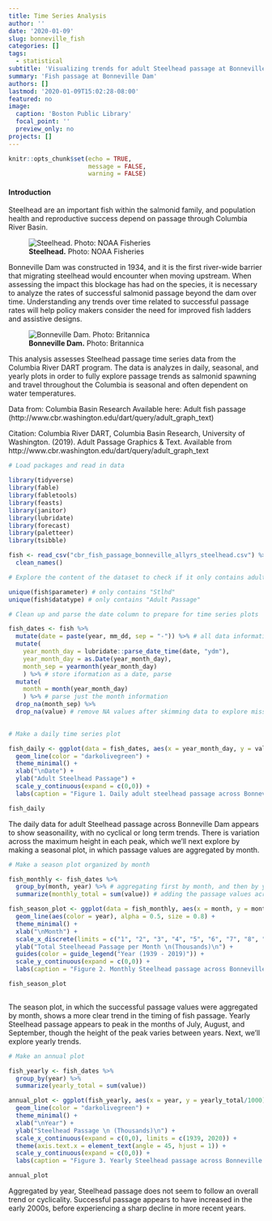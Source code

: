 ```yaml
---
title: Time Series Analysis
author: ''
date: '2020-01-09'
slug: bonneville_fish
categories: []
tags:
  - statistical
subtitle: 'Visualizing trends for adult Steelhead passage at Bonneville Dam on the Columbia River'
summary: 'Fish passage at Bonneville Dam'
authors: []
lastmod: '2020-01-09T15:02:28-08:00'
featured: no
image:
  caption: 'Boston Public Library'
  focal_point: ''
  preview_only: no
projects: []
---
```


```r
knitr::opts_chunk$set(echo = TRUE,
                      message = FALSE,
                      warning = FALSE)
```


#### Introduction

Steelhead are an important fish within the salmonid family, and population health and reproductive success depend on passage through Columbia River Basin. 

![**Steelhead.** \n Photo: NOAA Fisheries](steelhead.png)

Bonneville Dam was constructed in 1934, and it is the first river-wide barrier that migrating steelhead would encounter when moving upstream. When assessing the impact this blockage has had on the species, it is necessary to analyze the rates of successful salmonid passage beyond the dam over time. Understanding any trends over time related to successful passage rates will help policy makers consider the need for improved fish ladders and assistive designs.

![**Bonneville Dam.** \n Photo: Britannica](bonneville.jpg)

This analysis assesses Steelhead passage time series data from the Columbia River DART program. The data is analyzes in daily, seasonal, and yearly plots in order to fully explore passage trends as salmonid spawning and travel throughout the Columbia is seasonal and often dependent on water temperatures.


Data from: Columbia Basin Research Available here: Adult fish passage (http://www.cbr.washington.edu/dart/query/adult_graph_text)

Citation: Columbia River DART, Columbia Basin Research, University of Washington. (2019). Adult Passage Graphics & Text. Available from http://www.cbr.washington.edu/dart/query/adult_graph_text


```r
# Load packages and read in data

library(tidyverse)
library(fable)
library(fabletools)
library(feasts)
library(janitor)
library(lubridate)
library(forecast)
library(paletteer)
library(tsibble)

fish <- read_csv("cbr_fish_passage_bonneville_allyrs_steelhead.csv") %>% 
  clean_names() 

```



```r
# Explore the content of the dataset to check if it only contains adult steelheads

unique(fish$parameter) # only contains "Stlhd"
unique(fish$datatype) # only contains "Adult Passage"
```

```r
# Clean up and parse the date column to prepare for time series plots

fish_dates <- fish %>% 
  mutate(date = paste(year, mm_dd, sep = "-")) %>% # all data information in one column
  mutate(
    year_month_day = lubridate::parse_date_time(date, "ydm"),
    year_month_day = as.Date(year_month_day),
    month_sep = yearmonth(year_month_day)
    ) %>% # store iformation as a date, parse
  mutate(
    month = month(year_month_day)
    ) %>% # parse just the month information
  drop_na(month_sep) %>% 
  drop_na(value) # remove NA values after skimming data to explore missingness
  
```

```r
# Make a daily time series plot

fish_daily <- ggplot(data = fish_dates, aes(x = year_month_day, y = value)) +
  geom_line(color = "darkolivegreen") +
  theme_minimal() +
  xlab("\nDate") +
  ylab("Adult Steelhead Passage") +
  scale_y_continuous(expand = c(0,0)) +
  labs(caption = "Figure 1. Daily adult steelhead passage across Bonneville Dam from 1939 to 2019")

fish_daily
```

The daily data for adult Steelhead passage across Bonneville Dam appears to show seasonaility, with no cyclical or long term trends. There is variation across the maximum height in each peak, which we'll next explore by making a seasonal plot, in which passage values are aggregated by month.

```r
# Make a season plot organized by month

fish_monthly <- fish_dates %>% 
  group_by(month, year) %>% # aggregating first by month, and then by year
  summarize(monthly_total = sum(value)) # adding the passage values across the groupings

fish_season_plot <- ggplot(data = fish_monthly, aes(x = month, y = monthly_total/1000, group = year)) +
  geom_line(aes(color = year), alpha = 0.5, size = 0.8) +
  theme_minimal() +
  xlab("\nMonth") +
  scale_x_discrete(limits = c("1", "2", "3", "4", "5", "6", "7", "8", "9", "10", "11", "12")) +
  ylab("Total Steelheead Passage per Month \n(Thousands)\n") +
  guides(color = guide_legend("Year (1939 - 2019)")) +
  scale_y_continuous(expand = c(0,0)) +
  labs(caption = "Figure 2. Monthly Steelhead passage across Bonneville Dam")

fish_season_plot
  
```

The season plot, in which the successful passage values were aggregated by month, shows a more clear trend in the timing of fish passage. Yearly Steelhead passage appears to peak in the months of July, August, and September, though the height of the peak varies between years. Next, we'll explore yearly trends.

```r
# Make an annual plot

fish_yearly <- fish_dates %>% 
  group_by(year) %>% 
  summarize(yearly_total = sum(value))

annual_plot <- ggplot(fish_yearly, aes(x = year, y = yearly_total/1000)) +
  geom_line(color = "darkolivegreen") +
  theme_minimal() +
  xlab("\nYear") +
  ylab("Steelhead Passage \n (Thousands)\n") +
  scale_x_continuous(expand = c(0,0), limits = c(1939, 2020)) +
  theme(axis.text.x = element_text(angle = 45, hjust = 1)) +
  scale_y_continuous(expand = c(0,0)) +
  labs(caption = "Figure 3. Yearly Steelhead passage across Bonneville Dam from 1939 to 2019")

annual_plot
```

Aggregated by year, Steelhead passage does not seem to follow an overall trend or cyclicality. Successful passage appears to have increased in the early 2000s, before experiencing a sharp decline in more recent years.